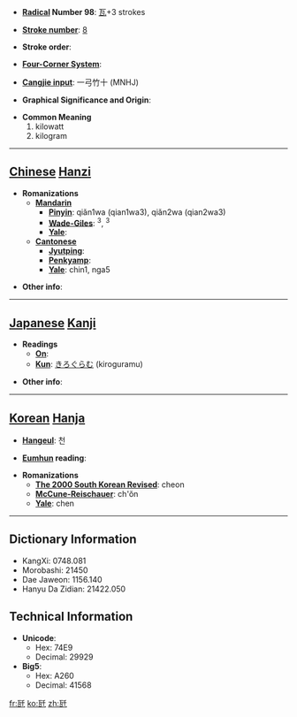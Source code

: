 * '''[[Wiktionary:Chinese radical index| Radical]] Number 98''': [[Wiktionary:Chinese radical index 瓦|瓦]]+3 strokes

* '''[[Wiktionary:Chinese total strokes index|Stroke number]]''': [[Wiktionary:Chinese total strokes index 8|8]]

* '''Stroke order''': 

* '''[[Wiktionary:Chinese four corner index|Four-Corner System]]''': 

* '''[[Wiktionary:Chinese Cangjie index|Cangjie input]]''': 一弓竹十 (MNHJ)

* '''Graphical Significance and Origin''': 

* '''Common Meaning'''
*#kilowatt
*# kilogram


----

== [[Chinese]] [[Hanzi]] ==

* '''Romanizations'''
** '''[[Mandarin]]'''
*** '''[[Pinyin]]''': qiǎn1wa (qian1wa3), qiǎn2wa (qian2wa3)
*** '''[[Wade-Giles]]''': <sup>3</sup>, <sup>3</sup>
*** '''[[Yale]]''': 
** '''[[Cantonese]]'''
*** '''[[Jyutping]]''':
*** '''[[Penkyamp]]''': 
*** '''[[Yale]]''': chin1, nga5

* '''Other info''': 

----

== [[Japanese]] [[Kanji]] ==

* '''Readings'''
** '''[[On]]''': 
** '''[[Kun]]''': [[きろぐらむ]] (kiroguramu)

* '''Other info''':  

----

== [[Korean]] [[Hanja]] ==

* '''[[Hangeul]]''': 천

* '''[[Eumhun]] reading''': 

* '''Romanizations'''
** '''[[The 2000 South Korean Revised Romanization|The 2000 South Korean Revised]]''': cheon
** '''[[McCune-Reischauer]]''': ch'ŏn
** '''[[Yale]]''': chen

----

== Dictionary Information ==

* KangXi: 0748.081
* Morobashi: 21450
* Dae Jaweon: 1156.140
* Hanyu Da Zidian: 21422.050

== Technical Information ==

* '''Unicode''':
** Hex: 74E9
** Decimal: 29929
* '''Big5''':
** Hex: A260
** Decimal: 41568

[[fr:瓩]]
[[ko:瓩]]
[[zh:瓩]]